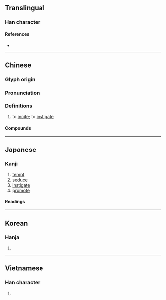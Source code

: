 {{character info}}
==Translingual==

===Han character===
{{Han char|rn=30|rad=口|as=07|sn=10|four=63047|canj=RICE|ids=⿰口夋}}

====References====
* {{Han ref|kx=0191.310|dkj=03696|dj=0411.070|hdz=10635.070|uh=5506|ud=21766|bh=ADF6|bd=44534}}

----

==Chinese==
{{zh-forms}}

===Glyph origin===
{{Han etym}}

===Pronunciation===
{{zh-pron
|m=suō
|c=so1
|h=pfs=sô
|mn=so/qz:so͘
|mc=y
|oc=y
|cat=v
}}

===Definitions===
{{zh-hanzi}}

# to [[incite]]; to [[instigate]]

====Compounds====
{{zh-der|唆使|唆調|唆弄|囉唆|教唆犯|挑唆|教唆罪|搬唆|攛唆|教唆|調唆}}

----

==Japanese==

===Kanji===
{{ja-kanji|grade=c|rs=口07}}

# [[tempt]]
# [[seduce]]
# [[instigate]]
# [[promote]]

====Readings====
{{ja-readings
|goon=さ
|kanon=さ
|kun=そそのか-す
}}

----

==Korean==

===Hanja===
{{ko-hanja|hangeul=사|rv=sa|mr=sa}}

# {{rfdef|ko|sort=口07}}

----

==Vietnamese==

===Han character===
{{vi-readings|reading=toa|rs=口07}}

# {{rfdef|vi}}